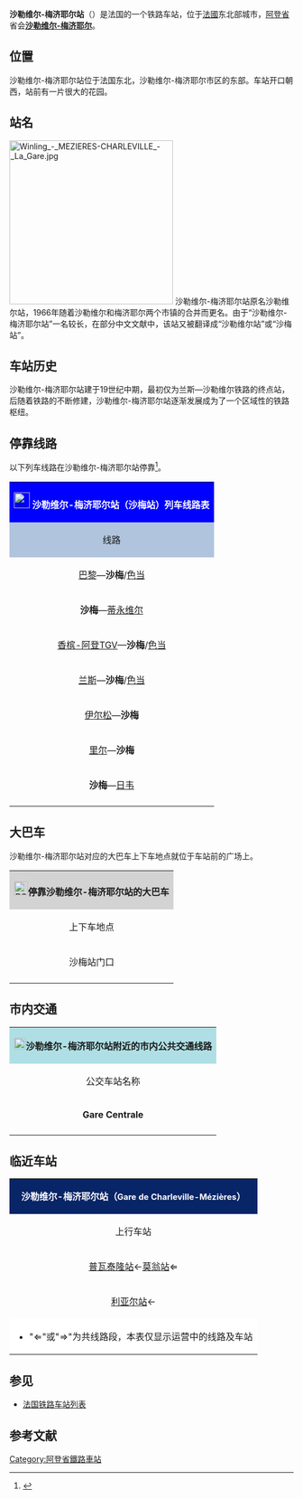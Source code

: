 {{Infobox station
| name          = [[File:Sncf-logo.svg|32x32px]]沙勒维尔-梅济耶尔站<br>(<span style="font-size:small">沙梅站</span>)<br>{{lang|fr|Gare de Charleville-Mézières}}
| type          = [[法国铁路|法国铁路]]
| image = File:沙勒维尔-梅济耶尔站.jpg
|image_caption = 沙勒维尔-梅济耶尔站（2013年）
| address       = {{FRA}}[[阿登省|阿登省]][[沙勒维尔-梅济耶尔|沙勒维尔-梅济耶尔]]
| latd          = 49
| latm          = 46
| lats          = 04
| latNS         = N
| longd         = 4
| longm         = 43
| longs         = 32
| longEW        = E
| operator = [[File:Sncf-logo.svg|32x32px]]
| coordinates_display = yes
| iso_region    = FR
| line          = 
* [[苏瓦松－日韦铁路|苏瓦松－日韦铁路]]（苏瓦松-菲姆段已关闭）
* {{link-fr|里尔－蒂永维尔铁路|Ligne Lille - Thionville}}
| platform      = 1侧式站台，2岛式站台
| tracks        = 5
| elevation = 148米
| opened        = 1858年9月15日
| rebuilt =
| status = 使用中
| closed        = 
| passengers= 约116.5万人次<ref>{{Cite web|url=https://ressources.data.sncf.com/explore/dataset/frequentation-gares/?sort=voyageurs_2014&q=charleville|title=Fréquentation en gares|accessdate=2016-11-12|author=SNCF|date=|language=法语|publisher=SNCF Open Data|archive-date=2016-11-13|archive-url=https://web.archive.org/web/20161113044132/https://ressources.data.sncf.com/explore/dataset/frequentation-gares/?sort=voyageurs_2014&q=charleville|dead-url=no}}</ref>
| pass_year= 2015年
| station_type = 客运车站，兼办货运业务
| connections = 
* 阿登省城际客运
*[[沙勒维尔-梅济耶尔城市公共交通|沙勒维尔-梅济耶尔城市公共交通]]
* Flixbus
| route_map =
| map_locator   = 
| note =
}}

'''沙勒维尔-梅济耶尔站'''（{{lang-fr|Gare de Charleville-Mézières}}）是法国的一个铁路车站，位于[[法國|法國]]东北部城市，[[阿登省|阿登省]]省会'''[[沙勒维尔-梅济耶尔|沙勒维尔-梅济耶尔]]'''。

==位置==

沙勒维尔-梅济耶尔站位于法国东北，沙勒维尔-梅济耶尔市区的东部。车站开口朝西，站前有一片很大的花园。

==站名==

[[File:Winling_-_MEZIERES-CHARLEVILLE_-_La_Gare.jpg|290px]]
沙勒维尔-梅济耶尔站原名沙勒维尔站，1966年随着沙勒维尔和梅济耶尔两个市镇的合并而更名。由于“沙勒维尔-梅济耶尔站”一名较长，在部分中文文献中，该站又被翻译成“沙勒维尔站”或“沙梅站”。

==车站历史==

沙勒维尔-梅济耶尔站建于19世纪中期，最初仅为兰斯—沙勒维尔铁路的终点站，后随着铁路的不断修建，沙勒维尔-梅济耶尔站逐渐发展成为了一个区域性的铁路枢纽。

== 停靠线路 ==
{{动态列表|最后更新时间：2016年12月11日。本章节内容仅供参考，不排除临时性的变更。欢迎修正和补充}}

以下列车线路在沙勒维尔-梅济耶尔站停靠<ref>{{Cite web|url=http://www.gares-sncf.com/fr/gare/frxcz/charleville-mezieres|title=沙勒维尔-梅济耶尔站实用信息及实时列车时刻表|accessdate=2016-03-31|author=SNCF|date=|language=法语|publisher=SNCF|archive-date=2016-04-11|archive-url=https://web.archive.org/web/20160411192735/http://www.gares-sncf.com/fr/gare/frxcz/charleville-mezieres|dead-url=no}}</ref>。

{| class="wikitable mw-collapsible" 
|colspan="5" style="background:#0000FF" align="center" |[[File:Sncf-logo.svg|28x28px]] <font color=#FFFFFF>'''沙勒维尔-梅济耶尔站（沙梅站）列车线路表'''</font>
|-
!style="background:#B0C4DE"| 线路
!style="background:#B0C4DE"|车种
!style="background:#B0C4DE"|上一站
!style="background:#B0C4DE"|下一站
!style="background:#B0C4DE"|大致运行频率{{noteTag|name=noteB}}
|-
|[[巴黎东站|巴黎]]—'''沙梅'''{{noteTag|name=noteA}}/[[色当站|色当]]
| rowspan="1" align="center"|'''[[TGV|TGV]]'''
|[[勒泰勒站|勒泰勒]]
|（终点）/[[色当站|色当]]
|每天2趟左右
|-
|'''沙梅'''—[[蒂永维尔站|蒂永维尔]]
| rowspan="6" align="center"|'''[[法国大区列车|TER]]'''
|（起点）
|[[莫翁站|莫翁]]/[[色当站|色当]]
|每天1~2趟
|-
|[[香槟-阿登TGV站|香槟-阿登TGV]]—'''沙梅'''/[[色当站|色当]]
|[[勒泰勒站|勒泰勒]]/[[普瓦泰龙站|普瓦泰龙]]/[[莫翁站|莫翁]]
|（终点）/[[莫翁站|莫翁]]/[[默兹河畔努维永站|默兹河畔努维永]]/[[色当站|色当]]
|每天7趟左右
|-
|[[兰斯站|兰斯]]—'''沙梅'''/[[色当站|色当]]
|[[勒泰勒站|勒泰勒]]/[[阿马涅-吕基站|阿马涅-吕基]]/[[普瓦泰龙站|普瓦泰龙]]/[[莫翁站|莫翁]]
|（终点）/[[莫翁站|莫翁]]/[[默兹河畔努维永站|默兹河畔努维永]]/[[色当站|色当]]
|每天7趟左右
|-
|[[伊尔松站|伊尔松]]—'''沙梅'''
|[[伊尔松站|伊尔松]]
|（终点）
|每天4趟左右
|-
|[[里尔佛兰德站|里尔]]—'''沙梅'''
|[[伊尔松站|伊尔松]]/[[利亚尔站|利亚尔]]
|（终点）
|每周1~3趟
|-
|'''沙梅'''—[[日韦站|日韦]]
|（终点）
|[[努宗维尔站|努宗维尔]]
|每天7~14趟
|-
|colspan="5" style="background:#FFFFFF"|{{noteFoot|1=
{{noteTag|name=noteA|1=因篇幅有限，'''"沙勒维尔-梅济耶尔站"'''在本表中均以'''"沙梅"'''代替}}
{{noteTag|name=noteB|1=在本栏中，往返1次为"1趟"；除特别标明外，其数据仅工作日有效，周末及节假日列车数量可能会减少}}
}}
|}

==大巴车==

沙勒维尔-梅济耶尔站对应的大巴车上下车地点就位于车站前的广场上。

{| class="wikitable mw-collapsible" 
|colspan="3" align="center" style="background:#D3D3D3" |[[File:BSicon_BUS.svg|25x25px]]'''停靠沙勒维尔-梅济耶尔站的大巴车'''
|-
!align="center" |上下车地点
!align="center" |运营单位
!align="center" |主要目的地{{noteTag|name=noteA}}
|-
| rowspan="3" align="center" |沙梅站门口
|align="center" |Flixbus
|[[巴黎|巴黎]]
|-
|align="center" |阿登省城际客运<br>[https://web.archive.org/web/20160515045839/http://www.rdta.fr/lignes-regulieres RDTA]
|[[锡尼拉拜|锡尼拉拜]]、[[小锡尼|小锡尼]]、[[旺斯河畔洛努瓦|旺斯河畔洛努瓦]]、[[罗克鲁瓦|罗克鲁瓦]]、[[勒万|勒万]]、[[斯特奈|斯特奈]]{{noteTag|name=noteC}}
|-
|align="center" |[[SNCF|SNCF]]
|''当某条铁路线施工或罢工时，SNCF可能会提供途径该线路沿途站点的大巴车''{{noteTag|name=noteB}}
|-
|colspan="3" style="background:#FFFFFF"|{{noteFoot|1=
{{noteTag|name=noteA|1=本栏不包括可以联程中转前往的目的地}}
{{noteTag|name=noteB|1=其车票可与SNCF的同线路车票通用}}
{{noteTag|name=noteC|1=部分城际客运线路仅周一至五开行}}
}}
|}

==市内交通==

{| class="wikitable mw-collapsible" 
|colspan="3" align="center" style="background:#AFDFE4"|[[File:Bus-logo.svg|21x21px]]'''沙勒维尔-梅济耶尔站附近的市内公共交通线路'''
|-
!align="center" |公交车站名称
!align="center" |位置
!align="center" |停靠线路{{noteTag|name=noteA}}<ref>{{Cite web|url=http://www.bustac.fr/plan-et-horaires|title=沙勒维尔-梅济耶尔市区公交线路地图查询|accessdate=2016-03-31|author=tac(沙勒维尔-梅济耶尔城市公共交通公司)|date=|language=法语|publisher=tac|archive-date=2016-03-24|archive-url=https://web.archive.org/web/20160324094725/http://www.bustac.fr/plan-et-horaires|dead-url=yes}}</ref>
|-
|'''Gare Centrale'''
|车站正前方（对应多个不同的站台）
|1路、2路、3路、4路、5路、7路、8路、10路、14路、16路和17路
|-
|colspan="3" style="background:#FFFFFF"|{{noteFoot|1=
{{noteTag|name=noteA|1=沙勒维尔市区内的所有公交线路周日及节假日停运}}
}}
|}

==临近车站==

{|class="wikitable mw-collapsible" style="margin: 0 auto; width:42em;"
|colspan="3"  style="background:#082567" align="center"|<font color=#FFFFFF>'''沙勒维尔-梅济耶尔站（<span style="font-size:11pt;">Gare de Charleville-Mézières</span>）'''</font>
|-
!上行车站
!线路
!下行车站
|-
|align="center" |[[普瓦泰隆站|普瓦泰隆站]]←[[莫翁站|莫翁站]]⇐
|align="center" |'''[[苏瓦松－日韦铁路|苏瓦松－日韦铁路]]'''
|align="center" |→[[努宗维尔站|努宗维尔站]]
|-
|align="center" |[[利亚尔站|利亚尔站]]←
|align="center" |'''{{link-fr|里尔－蒂永维尔铁路|Ligne Lille - Thionville}}'''
|align="center" |⇒[[莫翁站|莫翁站]]→[[吕姆站|吕姆站]]
|-
|colspan="3" style="background:#FFFFFF"|
*"⇐"或"⇒"为共线路段，本表仅显示运营中的线路及车站
|}

==参见==
* [[法国铁路车站列表|法国铁路车站列表]]

== 参考文献 ==
{{Reflist}}

{{法国主要火车站列表}}

[[Category:阿登省鐵路車站|Category:阿登省鐵路車站]]